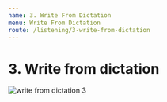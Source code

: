 ```yaml
---
name: 3. Write From Dictation
menu: Write From Dictation
route: /listening/3-write-from-dictation
---
```


# 3. Write from dictation

<Image src="/public/write-from-dictation-3.jpg" alt="write from dictation 3"/>

<WriteFromDictationList 
    start={41} total={20} 
    data={WriteFromDictationDataFrom0To100}/>
